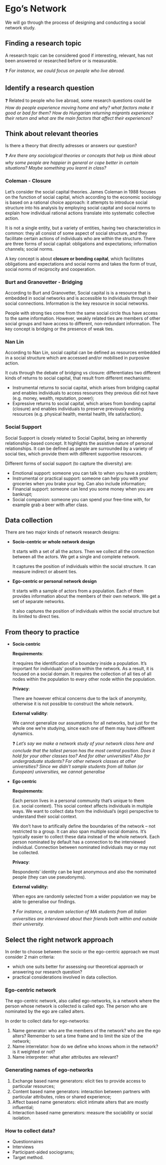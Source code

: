 # Ego’s Network

We will go through the process of designing and conducting a social network study. 

## Finding a research topic

A research topic can be considered good if interesting, relevant, has not been answered or researched before or is measurable. 

<aside>
❓ *For instance, we could focus on people who live abroad.*

</aside>

## Identify a research question

<aside>
❓ Related to people who live abroad, some research questions could be *How do people experience moving home and why? what factors make it good or bad for them? How do Hungarian returning migrants experience their return and what are the
main factors that affect their experiences?*

</aside>

## Think about relevant theories

Is there a theory that directly adresses or answers our question?

<aside>
❓ *Are there any sociological theories or concepts that help us think about why some people are happier in general or cope better in certain situations? Maybe something you learnt in class?*

</aside>

### Coleman - Closure

Let’s consider the social capital theories. James Coleman in 1988 focuses on the function of social capital, which according to the economic sociology is based on a rational choice approach: it attempts to introduce social structure into his analysis by employing social capital and social norms to explain how individual rational actions translate into systematic collective action.

It is not a single entity, but a variety of entities, having two characteristics in common: they all consist of some aspect of social structure, and they facilitate certain actions of individuals who are within the structure. There are three forms of social capital: obligations and expectations; information channels; social norms. 

A key concept is about **closure or bonding capital**, which facilitates obligations and expectations and social norms and takes the form of trust, social norms of reciprocity and cooperation. 

### Burt and Granovetter - Bridging

According to Burt and Granovetter, Social capital is is a resource that is embedded in social networks and is accessible to individuals through their social connections. Information is the key resource in social networks.

People with strong ties come from the same social circle thus have access to the same information. However, weakly related ties are members of other social groups and have access to different, non-redundant information. The key concept is bridging or the presence of weak ties.

### Nan Lin

According to Nan Lin, social capital can be defined as resources embedded in a social structure which are accessed and/or mobilised in purposive action.

It cuts through the debate of bridging vs closure: differentiates two different kinds of returns to social capital, that result from different mechanisms:

- Instrumental returns to social capital, which arises from bridging capital and enables individuals to access resources they previous did not have (e.g. money, wealth, reputation, power);
- Expressive returns to social capital, which arises from bonding capital (closure) and enables individuals to preserve previously existing resources (e.g. physical health, mental health, life satisfaction).

### Social Support

Social Support is closely related to Social Capital, being an inherently relationship-based concept. It highlights the assistive nature of personal relationships. It can be defined as people are surrounded by a variety of social ties, which provide them with different supportive resources.

Different forms of social support (to capture the diversity) are:

- Emotional support: someone you can talk to when you have a problem;
- Instrumental or practical support: someone can help you with your groceries when you brake your leg. Can also include information;
- Financial support: someone can lend you some money when you are bankrupt;
- Social companion: someone you can spend your free-time with, for example grab a beer with after class.

## Data collection

There are two major kinds of network research designs:

- **Socio-centric or whole network design**
    
    It starts with a set of all the actors. Then we collect all the connection between all the actors. We get a single and complete network. 
    
    It captures the position of individuals within the social structure. It can measure indirect or absent ties.
    
- **Ego-centric or personal network design**
    
    It starts with a sample of actors from a population. Each of them provides information about the members of their own network. We get a set of separate networks. 
    
    It also captures the position of individuals within the social structure but its limited to direct ties. 
    

## From theory to practice

- **Socio centric**
    
    **Requirements**: 
    
    It requires the identification of a boundary inside a population. It’s important for individuals’ position within the network. As a result, it is focused on a social domain. It requires the collection of all ties of all nodes within the population to every other node within the population. 
    
    **Privacy**: 
    
    There are however ethical concerns due to the lack of anonymity, otherwise it is not possible to construct the whole network. 
    
    **External validity**:
    
    We cannot generalize our assumptions for all networks, but just for the whole one we’re studying, since each one of them may have different dynamics. 
    
    <aside>
    ❓ *Let’s say we make a network study of your network class here and conclude that the tallest person has the most central position. Does it hold for your other classes too? And for other universities? Also for undergraduate students? For other network classes at other universities? Since we didn’t sample students from all Italian (or European) universities, we cannot generalise*
    
    </aside>
    
- **Ego centric**
    
    **Requirements**: 
    
    Each person lives in a personal community that’s unique to them (i.e. social context). This social context affects individuals in multiple ways. We want to collect data from the individual’s (ego) perspective to understand their social context. 
    
    We don’t have to artifically define the boundaries of the network – not restricted to a group. It can also span multiple social domains. It’s typically easier to collect these data instead of the whole network. Each person nominated by default has a connection to the interviewed individual. Connection between nominated individuals may or may not be collected. 
    
    **Privacy**: 
    
    Respondents’ identity can be kept anonymous and also the nominated people (they can use pseudonyms).
    
    **External validity:**
    
    When egos are randomly selected from a wider population we may be able to generalise our findings.
    
    <aside>
    ❓ *For instance, a random selection of MA students from all italian universities are interviewed about their friends both within and outside their university.*
    
    </aside>
    

## Select the right network approach

In order to choose between the socio or the ego-centric approach we must consider 2 main criteria:

- which one suits better for assessing our theoretical approach or answering our research question?
- practical considerations involved in data collection.

### Ego-centric network

The ego-centric network, also called ego-networks, is a network where the person whose network is collected is called ego. The person who are nominated by the ego are called alters. 

In order to collect data for ego-networks:

1. Name generator: who are the members of the network? who are the ego alters? Remember to set a time frame and to limit the size of the network;
2. Name interrelator: how do we define who knows whom in the network? is it weighted or not?
3. Name interpreter: what alter attributes are relevant?

### Generating names of ego-networks

1. Exchange based name generators: elicit ties to provide access to particular resources;
2. Content based name generators: interaction between partners with particular attributes, roles or shared experience;
3. Affect based name generators: elicit intimate alters that are mostly influential;
4. Interaction based name generators: measure the sociability or social isolation.

### How to collect data?

- Questionnaires
- Interviews
- Participant-aided sociograms;
- Target method.
